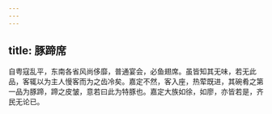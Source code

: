 ```yaml
---
---
---
```

title: 豚蹄席
---



自粤寇乱平，东南各省风尚侈靡，普通宴会，必鱼翅席。虽皆知其无味，若无此品，客辄以为主人慢客而为之齿冷矣。嘉定不然，客入座，热荤既进，其碗肴之第一品为豚蹄，蹄之皮皱，意若曰此为特豚也。嘉定大族如徐，如廖，亦皆若是，齐民无论已。